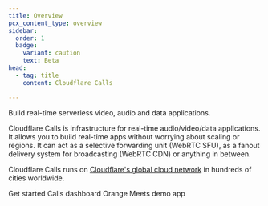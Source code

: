 ```yaml
---
title: Overview
pcx_content_type: overview
sidebar:
  order: 1
  badge:
    variant: caution
    text: Beta
head:
  - tag: title
    content: Cloudflare Calls

---
```



<Description>

Build real-time serverless video, audio and data applications.

</Description>

Cloudflare Calls is infrastructure for real-time audio/video/data applications. It allows you to build real-time apps without worrying about scaling or regions. It can act as a selective forwarding unit (WebRTC SFU), as a fanout delivery system for broadcasting (WebRTC CDN) or anything in between.

Cloudflare Calls runs on [Cloudflare's global cloud network](https://www.cloudflare.com/network/) in hundreds of cities worldwide.

 <LinkButton variant="primary" href="/calls/get-started/">Get started</LinkButton> <LinkButton variant="secondary" href="https://dash.cloudflare.com/?to=/:account/calls">Calls dashboard</LinkButton> <LinkButton variant="secondary" href="https://github.com/cloudflare/orange">Orange Meets demo app</LinkButton>

